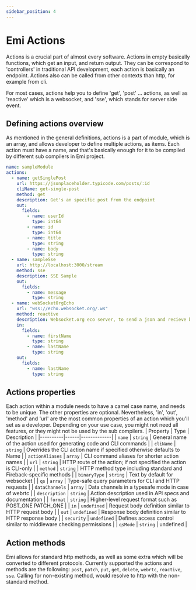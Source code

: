 ```yaml
---
sidebar_position: 4
---
```


# Emi Actions

Actions is a crucial part of almost every software. Actions in empty basically functions, which get an input, and return output. They can be correspond to 'controllers'
in traditional API development, each action is basically an endpoint. Actions also can be called from other contexts than http, for example from cli.

For most cases, actions help you to define 'get', 'post' ... actions, as well as 'reactive' which is a websocket, and 'sse', which stands for server side event.

        
## Defining actions overview
As mentioned in the general definitions, actions is a part of module, which is an array, and allows developer to define multiple actions, as items. Each action must have a name, and that's basically enough for it to be compiled by different sub compilers in Emi project.
```yaml
name: sampleModule
actions:
  - name: getSinglePost
    url: https://jsonplaceholder.typicode.com/posts/:id
    cliName: get-single-post
    method: get
    description: Get's an specific post from the endpoint
    out:
      fields:
        - name: userId
          type: int64
        - name: id
          type: int64
        - name: title
          type: string
        - name: body
          type: string
  - name: sampleSse
    url: http://localhost:3000/stream
    method: sse
    description: SSE Sample
    out:
      fields:
        - name: message
          type: string
  - name: webSocketOrgEcho
    url: "wss://echo.websocket.org/.ws"
    method: reactive
    description: Websocket.org eco server, to send a json and recieve back
    in:
      fields:
        - name: firstName
          type: string
        - name: lastName
          type: string
    out:
      fields:
        - name: lastName
          type: string

```
## Actions properties
Each action within a module needs to have a camel case name, and needs to be unique. The other properties are optional. Nevertheless, 'in', 'out', 'method' and 'url' are the most common properties of an action which you'll set as a developer.
Depending on your use case, you might not need all features, or they might not be used by the sub compilers.
| Property | Type | Description |
|----------|------|-------------|
| `name` | `string` | General name of the action used for generating code and CLI commands |
| `cliName` | `string` | Overrides the CLI action name if specified otherwise defaults to Name |
| `actionAliases` | `array` | CLI command aliases for shorter action names |
| `url` | `string` | HTTP route of the action; if not specified the action is CLI-only |
| `method` | `string` | HTTP method type including standard and Fireback-specific methods |
| `binaryType` | `string` | Text by default for websocket |
| `qs` | `array` | Type-safe query parameters for CLI and HTTP requests |
| `dataChannels` | `array` | Data channels in a typesafe mode in case of webrtc |
| `description` | `string` | Action description used in API specs and documentation |
| `format` | `string` | Higher-level request format such as POST_ONE PATCH_ONE |
| `in` | `undefined` | Request body definition similar to HTTP request body |
| `out` | `undefined` | Response body definition similar to HTTP response body |
| `security` | `undefined` | Defines access control similar to middleware checking permissions |
| `qsMode` | `string` | undefined |
## Action methods
Emi allows for standard http methods, as well as some extra which will be converted to different protocols.
Currently supported the actions and methods are the following: `post`, `patch`, `put`, `get`, `delete`, `webrtc`, `reactive`, `sse`. Calling for non-existing method, would resolve to http with the non-standard method.